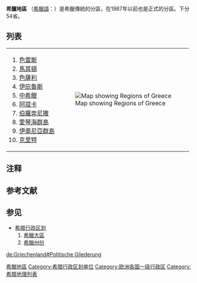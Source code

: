 '''希臘地區''' （[[希臘語|希臘語]]：{{lang|el|γεωγραφικά διαμερίσματα}}）是希臘傳統的分區，在1987年以前也是正式的分區。下分54省。

== 列表 ==
{| align="center"
|-----
|
#[[西色雷斯|色雷斯]]
#[[馬其頓_(希臘)|馬其頓]]
#[[色薩利|色薩利]]
#[[伊庇魯斯|伊庇魯斯]]
#[[中希臘|中希臘]]
#[[阿提卡|阿提卡]]{{NoteTag|原为[[中希臘|中希臘]]之一部。}}
#[[伯羅奔尼撒|伯羅奔尼撒]]
#[[愛琴海群島|愛琴海群島]]
#[[伊奧尼亞群島|伊奧尼亞群島]]
#[[克里特|克里特]]
|
[[File:GreeceRegionsEnglish_corrected2.png|Map showing Regions of Greece]]
|}

== 注释 ==
{{NoteFoot}}

== 参考文献 ==
{{Reflist}}

== 参见 ==
{{Portal|希腊}}
* [[希腊行政区划|希腊行政区划]]
*# [[希臘大區|希臘大區]]
*# [[希臘州份|希臘州份]]

[[Category:希臘地區|]]
[[Category:希腊行政区划单位|Category:希腊行政区划单位]]
[[Category:欧洲各国一级行政区|Category:欧洲各国一级行政区]]
[[Category:希腊地理列表|Category:希腊地理列表]]

[[de:Griechenland#Politische_Gliederung|de:Griechenland#Politische Gliederung]]